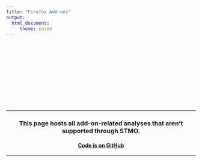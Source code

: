 ```yaml
---
title: "Firefox Add-ons"
output:
  html_document:
     theme: cosmo
---
```


<br>
<br>
<br>
<br>
<br>
<br>
<br>
<br>

<br>


<center>
--- 

### This page hosts all add-on-related analyses that aren't supported through STMO.

#### [Code is on GitHub](https://github.com/benmiroglio/firefox-addons)

--- 

<center>